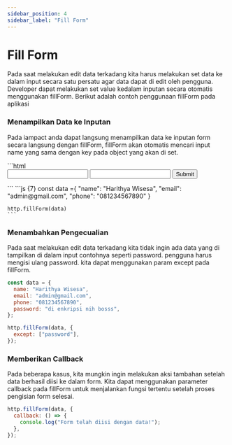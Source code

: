 ```yaml
---
sidebar_position: 4
sidebar_label: "Fill Form"
---
```


# Fill Form

Pada saat melakukan edit data terkadang kita harus melakukan set data ke dalam input secara satu persatu agar data dapat di edit oleh pengguna. Developer dapat melakukan set value kedalam inputan secara otomatis menggunakan fillForm. Berikut adalah contoh penggunaan fillForm pada aplikasi

### Menampilkan Data ke Inputan

Pada iampact anda dapat langsung menampilkan data ke inputan form secara langsung dengan fillForm, fillForm akan otomatis mencari input name yang sama dengan key pada object yang akan di set.


<Tabs>
  <TabItem value="html" label="HTML" default>
    ```html
    <form id="form">
        <input type="text" name="name" validate="name">
        <input type="text" name="age" validate="age">
        <button type="submit">Submit</button>
    </form>
    ```
  </TabItem>
  <TabItem value="javascript" label="JS">
    ```js {7}
    const data ={
        "name": "Harithya Wisesa",
        "email": "admin@gmail.com",
        "phone": "081234567890"
    }

    http.fillForm(data)
    ```

  </TabItem>
</Tabs>

### Menambahkan Pengecualian

Pada saat melakukan edit data terkadang kita tidak ingin ada data yang di tampilkan di dalam input contohnya seperti password. pengguna harus mengisi ulang password. kita dapat menggunakan param except pada fillForm.

```js
const data = {
  name: "Harithya Wisesa",
  email: "admin@gmail.com",
  phone: "081234567890",
  password: "di enkripsi nih bosss",
};

http.fillForm(data, {
  except: ["password"],
});
```

### Memberikan Callback 
Pada beberapa kasus, kita mungkin ingin melakukan aksi tambahan setelah data berhasil diisi ke dalam form. Kita dapat menggunakan parameter callback pada fillForm untuk menjalankan fungsi tertentu setelah proses pengisian form selesai.

```js
http.fillForm(data, {
  callback: () => {
    console.log("Form telah diisi dengan data!");
  },
});
```